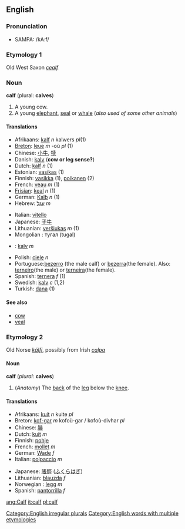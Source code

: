 ==English==
===Pronunciation===
*SAMPA: /kA:f/
===Etymology 1===
Old West Saxon ''[[cealf]]''

===Noun===
'''calf''' (plural: '''calves''')

#A young cow.
#A young [[elephant]], [[seal]] or [[whale]] (''also used of some other animals'')

====Translations====
{{top}}
*Afrikaans: [[kalf]] ''n'' kalwers ''pl''(1)
*[[Breton]]: [[leue]] ''m'' -où ''pl'' (1)
*Chinese:  [[小牛]], [[犊]]
*Danish: [[kalv]] ('''cow or leg sense?''')
*Dutch: [[kalf]] ''n'' (1)
*Estonian: [[vasikas]] (1)
*Finnish: [[vasikka]] (1), [[poikanen]] (2)
*French: [[veau]] ''m'' (1)
*[[Frisian]]: [[keal]] ''n'' (1)
*German: [[Kalb]] ''n'' (1)
*Hebrew: [[עגל]] ''m''
{{mid}}
*Italian: [[vitello]]
*Japanese: [[子牛]]
*Lithuanian: [[veršiukas]] ''m'' (1)
*Mongolian : тугал (tugal)
*{{no}} : [[kalv]] ''m''
*Polish: [[cielę]] ''n''
*Portuguese:[[bezerro]] (the male calf) or [[bezerra]](the female). Also: [[terneiro]](the male) or [[terneira]](the female).
*Spanish: [[ternera]] ''f'' (1)
*Swedish: [[kalv]] ''c'' (1,2)
*Turkish: [[dana]] (1)
{{bottom}}

====See also====
*[[cow]]
*[[veal]]

===Etymology 2===
Old Norse ''[[kálfi]]'', possibly from Irish ''[[calpa]]''

====Noun====
'''calf''' (''plural:'' '''calves''')

#(''Anatomy'') The [[back]] of the [[leg]] below the [[knee]].

====Translations====
{{top}}
*Afrikaans: [[kuit]] ''n'' kuite ''pl''
*Breton: [[kof-gar]] ''m'' kofoù-gar / kofoù-divhar ''pl''
*Chinese: [[腓]]
*Dutch: [[kuit]] ''m''
*Finnish: [[pohje]]
*French: [[mollet]] ''m''
*German: [[Wade]] ''f''
*Italian: [[polpaccio]] ''m''
{{mid}}
*Japanese: [[脹脛]] ([[ふくらはぎ]])
*Lithuanian: [[blauzda]] ''f''
*Norwegian : [[legg]] ''m''
*Spanish: [[pantorrilla]] ''f''
{{bottom}}

[[Category:English irregular plurals]]
[[Category:English words with multiple etymologies]]

[[ang:Calf]]
[[it:calf]]
[[pl:calf]]